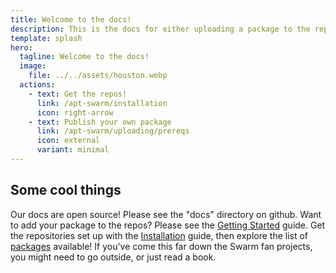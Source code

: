 ```yaml
---
title: Welcome to the docs!
description: This is the docs for either uploading a package to the repos, or using the repos to install packages.
template: splash
hero:
  tagline: Welcome to the docs!
  image:
    file: ../../assets/houston.webp
  actions:
    - text: Get the repos!
      link: /apt-swarm/installation
      icon: right-arrow
    - text: Publish your own package
      link: /apt-swarm/uploading/prereqs
      icon: external
      variant: minimal
---
```



## Some cool things

<CardGrid stagger>
	<Card title="Update content" icon="pencil">
		Our docs are open source! Please see the "docs" directory on github.
	</Card>
	<Card title="Add new packages" icon="add-document">
		Want to add your package to the repos? Please see the <a href="packaging/getting-started/">Getting Started</a> guide.
	</Card>
	<Card title="Just want some cool swarm packages?" icon="setting">
		Get the repositories set up with the <a href="installation/">Installation</a> guide, then explore the list of <a href="packages/">packages</a> available!
	</Card>
	<Card title="Read a book!" icon="open-book">
		If you've come this far down the Swarm fan projects, you might need to go outside, or just read a book.
	</Card>
</CardGrid>

